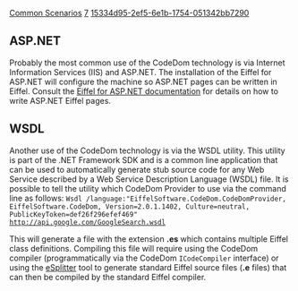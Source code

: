 [[Property:title|Common Scenarios]]
[[Property:weight|7]]
[[Property:uuid|15334d95-2ef5-6e1b-1754-051342bb7290]]
==ASP.NET==
Probably the most common use of the CodeDom technology is via Internet Information Services (IIS) and ASP.NET. The installation of the Eiffel for ASP.NET will configure the machine so ASP.NET pages can be written in Eiffel. Consult the [[Eiffel for ASP.NET Installation|Eiffel for ASP.NET documentation]]  for details on how to write ASP.NET Eiffel pages. 
==WSDL==
Another use of the CodeDom technology is via the WSDL utility. This utility is part of the .NET Framework SDK and is a common line application that can be used to automatically generate stub source code for any Web Service described by a Web Service Description Language (WSDL) file. It is possible to tell the utility which CodeDom Provider to use via the command line as follows: 
<code>
Wsdl /language:"EiffelSoftware.CodeDom.CodeDomProvider, EiffelSoftware.CodeDom, Version=2.0.1.1402, Culture=neutral, PublicKeyToken=def26f296efef469"<br/>
http://api.google.com/GoogleSearch.wsdl</code>

{{note|The version number used above might differ depending on the version of the Eiffel CodeDom Provider dll installed on your system. }}

{{note|The example above uses the Google web service, the corresponding URL is correct at the time of writing but there is no guarentee it won't change (or be removed) in the future. }}

This will generate a file with the extension '''.es''' which contains multiple Eiffel class definitions. Compiling this file will require using the CodeDom compiler (programmatically via the CodeDom <code>ICodeCompiler</code> interface) or using the [[eSplitter|eSplitter]]  tool to generate standard Eiffel source files ('''.e''' files) that can then be compiled by the standard Eiffel compiler. 



